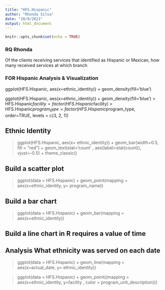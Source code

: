 ---
title: "HFS.Hispanic"
author: "Rhonda Silva"
date: "10/9/2021"
output: html_document
---

```{r setup, include=FALSE}
knitr::opts_chunk$set(echo = TRUE)
```

###  RQ Rhonda

Of the clients receiving services that identified as Hispanic or Mexican, how many received services at which branch



###  FOR Hispanic Analysis & Visualization

ggplot(HFS.Hispanic, aes(x=ethnic_identity)) + geom_density(fill='blue')

ggplot(HFS.Hispanic, aes(x=ethnic_identity)) + geom_density(fill='blue')
> HFS.Hispanic$facility = factor(HFS.Hispanic$facility)
> HFS.Hispanic$program_type = factor(HFS.Hispanic$program_type, order=TRUE, levels = c(3, 2, 1))


## Ethnic Identity
>ggplot(HFS.Hispanic, aes(x= ethnic_identity)) +
geom_bar(width=0.5, fill = "red") + 
geom_text(stat='count' , aes(label=stat(count)), vjust=-0.5) + 
theme_classic()

## Build a scatter plot

> ggplot(data  = HFS.Hispanic) + geom_point(mapping = aes(x=ethnic_identity, y= program_name))

## Build a bar chart

> ggplot(data  = HFS.Hispanic) + geom_bar(mapping = aes(x=ethnic_identity))

## Build a line chart in R   requires a value of time
## Analysis  What ethnicity was served on each date


> ggplot(data  = HFS.Hispanic) + geom_line(mapping = aes(x=actual_date, y= ethnic_identity))


> ggplot(data  = HFS.Hispanic) + geom_point((mapping = aes(x=ethnic_identity, y=facility , color = program_unit_description)))
